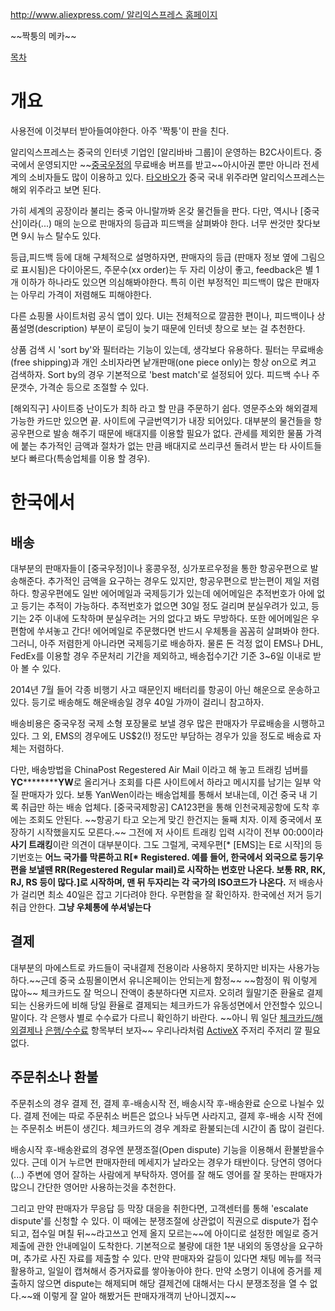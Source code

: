 {{{+1 Aliexpress}}}
[[http://www.aliexpress.com/ 알리익스프레스 홈페이지]]

~~짝퉁의 메카~~

[[목차]]

= 개요 =
사용전에 이것부터 받아들여야한다. 아주 '짝퉁'이 판을 친다. 

알리익스프레스는 중국의 인터넷 기업인 [알리바바 그룹]이 운영하는 B2C사이트다. 중국에서 운영되지만 ~~[[중국우정]]의 무료배송 버프를 받고~~아시아권 뿐만 아니라 전세계의 소비자들도 많이 이용하고 있다. [[타오바오]]가 중국 국내 위주라면 알리익스프레스는 해외 위주라고 보면 된다. 

가히 세계의 공장이라 불리는 중국 아니랄까봐 온갖 물건들을 판다. 다만, 역시나 [중국산]이라(...) 매의 눈으로 판매자의 등급과 피드백을 살펴봐야 한다. 너무 싼것만 찾다보면 9시 뉴스 탈수도 있다.

등급,피드백 등에 대해 구체적으로 설명하자면, 판매자의 등급 (판매자 정보 옆에 그림으로 표시됨)은 다이아몬드,  주문수(xx order)는 두 자리 이상이 좋고, feedback은 별 1개 이하가 하나라도 있으면 의심해봐야한다. 특히 이런 부정적인 피드백이 많은 판매자는 아무리 가격이 저렴해도 피해야한다.

다른 쇼핑몰 사이트처럼 공식 앱이 있다. UI는 전체적으로 깔끔한 편이나, 피드백이나 상품설명(description) 부분이 로딩이 늦기 때문에 인터넷 창으로 보는 걸 추천한다.

상품 검색 시 'sort by'와 필터라는 기능이 있는데,  생각보다 유용하다. 필터는 무료배송(free shipping)과 개인 소비자라면 낱개판매(one piece only)는 항상 on으로 켜고 검색하자. Sort by의 경우 기본적으로 'best match'로 설정되어 있다. 피드백 수나 주문갯수, 가격순 등으로 조절할 수 있다.


[해외직구] 사이트중 난이도가 최하 라고 할 만큼 주문하기 쉽다. 영문주소와 해외결제가능한 카드만 있으면 끝. 사이트에 구글번역기가 내장 되어있다. 대부분의 물건들을 항공우편으로 발송 해주기 때문에 배대지를 이용할 필요가 없다. 관세를 제외한 물품 가격에 붙는 추가적인 금액과 절차가 없는 만큼 배대지로 쓰리쿠션 돌려서 받는 타 사이트들 보다 빠르다(특송업체를 이용 할 경우).

= 한국에서 =
== 배송 ==
대부분의 판매자들이 [중국우정]이나 홍콩우정, 싱가포르우정을 통한 항공우편으로 발송해준다. 추가적인 금액을 요구하는 경우도 있지만, 항공우편으로 받는편이 제일 저렴하다. 항공우편에도 일반 에어메일과 국제등기가 있는데 에어메일은 추적번호가 아에 없고 등기는 추적이 가능하다. 추적번호가 없으면 30일 정도 걸리며 분실우려가 있고, 등기는 2주 이내에 도착하며 분실우려는 거의 없다고 봐도 무방하다. 또한 에어메일은 우편함에 쑤셔놓고 간다! 에어메일로 주문했다면 반드시 우체통을 꼼꼼히 살펴봐야 한다. 그러니, 아주 저렴한게 아니라면 국제등기로 배송하자. 물론 돈 걱정 없이 EMS나 DHL, FedEx를 이용할 경우 주문처리 기간을 제외하고, 배송접수기간 기준 3~6일 이내로 받아 볼 수 있다.

2014년 7월 들어 각종 비행기 사고 때문인지 배터리를 항공이 아닌 해운으로 운송하고 있다. 등기로 배송해도 해운배송일 경우 40일 가까이 걸리니 참고하자.

배송비용은 중국우정 국제 소형 포장물로 보낼 경우 많은 판매자가 무료배송을 시행하고 있다. 그 외, EMS의 경우에도 US$2(!) 정도만 부담하는 경우가 있을 정도로 배송료 자체는 저렴하다.

다만, 배송방법을 ChinaPost Regestered Air Mail 이라고 해 놓고 트래킹 넘버를 '''YC'''********'''YW'''로 올리거나 조회를 다른 사이트에서 하라고 메시지를 남기는 일부 악질 판매자가 있다. 보통 YanWen이라는 배송업체를 통해서 보내는데, 이건 중국 내 기록 취급만 하는 배송 업체다. [중국국제항공] CA123편을 통해 인천국제공항에 도착 후에는 조회도 안된다.
~~항공기 타고 오는게 맞긴 한건지는 둘째 치자. 이제 중국에서 포장하기 시작했을지도 모른다.~~ 그전에 저 사이트 트래킹 입력 시각이 전부 00:00이라 '''사기 트래킹'''이란 의견이 대부분이다. 그도 그럴게, 국제우편[* [EMS]는 E로 시작]의 등기번호는 '''어느 국가를 막론하고 R[* Registered. 예를 들어, 한국에서 외국으로 등기우편을 보낼땐 RR(Regestered Regular mail)로 시작하는 번호만 나온다. 보통 RR, RK, RJ, RS 등이 많다.]로 시작하며, 맨 뒤 두자리는 각 국가의 ISO코드가 나온다.''' 저 배송사가 걸리면 최소 40일은 잡고 기다려야 한다. 우편함을 잘 확인하자. 한국에선 저거 등기취급 안한다. '''그냥 우체통에 쑤셔넣는다'''
== 결제 ==
대부분의 마에스트로 카드들이 국내결제 전용이라 사용하지 못하지만 비자는 사용가능하다.~~근데 중국 쇼핑몰이면서 유니온페이는 안되는게 함정~~ ~~함정이 뭐 이렇게 많아~~ 체크카드도 잘 먹으니 잔액이 충분하다면 지르자. 오히려 월말기준 환율로 결제되는 신용카드에 비해 당일 환율로 결제되는 체크카드가 유동성면에서 안전할수 있으니 말이다. 각 은행사 별로 수수료가 다르니 확인하기 바란다. ~~아니 뭐 일단 [[체크카드/해외결제]]나 [[은행/수수료]] 항목부터 보자~~ 우리나라처럼 [[ActiveX]] 주저리 주저리 깔 필요 없다.

== 주문취소나 환불 ==
주문취소의 경우 결제 전, 결제 후-배송시작 전, 배송시작 후-배송완료 순으로 나뉠수 있다.
결제 전에는 따로 주문취소 버튼은 없으나 놔두면 사라지고, 결제 후-배송 시작 전에는 주문취소 버튼이 생긴다. 체크카드의 경우 계좌로 환불되는데 시간이 좀 많이 걸린다.

배송시작 후-배송완료의 경우엔 분쟁조절(Open dispute) 기능을 이용해서 환불받을수 있다. 근데 이거 누르면 판매자한테 메세지가 날라오는 경우가 태반이다. 당연히 영어다(...) 주변에 영어 잘하는 사람에게 부탁하자. 영어를 잘 해도 영어를 잘 못하는 판매자가 많으니 간단한 영어만 사용하는것을 추천한다.

그리고 만약 판매자가 무응답 등 막장 대응을 취한다면, 고객센터를 통해 'escalate dispute'를 신청할 수 있다. 이 때에는 분쟁조절에 상관없이 직권으로 dispute가 접수되고, 접수일 며칠 뒤~~라고쓰고 언제 올지 모르는~~에 아이디로 설정한 메일로 증거제출에 관한 안내메일이 도착한다. 기본적으로 불량에 대한 1분 내외의 동영상을 요구하며, 추가로 사진 자료를 제출할 수 있다. 만약 판매자와 갈등이 있다면 채팅 메뉴를 적극 활용하고, 일일이 캡쳐해서 증거자료를 쌓아놓아야 한다. 만약 소명기 이내에 증거를 제출하지 않으면 dispute는 해제되며 해당 결제건에 대해서는 다시 분쟁조정을 열 수 없다.~~왜 이렇게 잘 알아 해봤거든 판매자개객끼 난아니겠지~~

